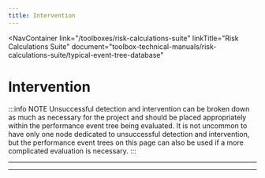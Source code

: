 ```yaml
---
title: Intervention
---
```



<NavContainer
  link="/toolboxes/risk-calculations-suite"
  linkTitle="Risk Calculations Suite"
  document="toolbox-technical-manuals/risk-calculations-suite/typical-event-tree-database"
></NavContainer>

# Intervention

:::info NOTE
Unsuccessful detection and intervention can be broken down as much as necessary for the project and should be placed appropriately
within the performance event tree being evaluated. It is not uncommon to have only one node dedicated to unsuccessful detection and
intervention, but the performance event trees on this page can also be used if a more complicated evaluation is necessary.
:::

<FigureNoRef 
    src="/figures/toolbox-technical-manuals/risk-calculations-suite/typical-event-tree-database/v1.5/Intervention-1.png" 
    alt="Intervention event tree" />

---

<FigureNoRef 
    src="/figures/toolbox-technical-manuals/risk-calculations-suite/typical-event-tree-database/v1.5/Intervention-2.png" 
    alt="Intervention event tree" />

---
